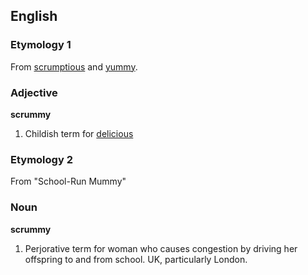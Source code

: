 ==English==

===Etymology 1===
From [[scrumptious]] and [[yummy]].

===Adjective===
'''scrummy'''
#Childish term for [[delicious]] 

===Etymology 2===
From "School-Run Mummy"

===Noun===
'''scrummy'''
#  Perjorative term for woman who causes congestion by driving her offspring to and from school.  UK, particularly London.